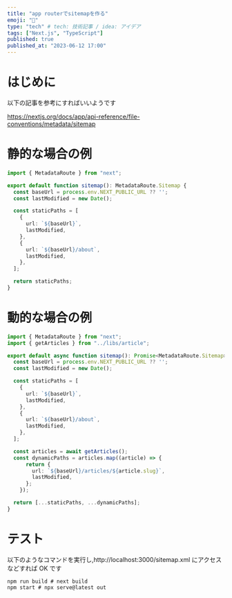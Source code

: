 ```yaml
---
title: "app routerでsitemapを作る"
emoji: "🤖"
type: "tech" # tech: 技術記事 / idea: アイデア
tags: ["Next.js", "TypeScript"]
published: true
published_at: "2023-06-12 17:00"
---
```


# はじめに

以下の記事を参考にすればいいようです

https://nextjs.org/docs/app/api-reference/file-conventions/metadata/sitemap

# 静的な場合の例

```ts:app/sitemap.ts
import { MetadataRoute } from "next";

export default function sitemap(): MetadataRoute.Sitemap {
  const baseUrl = process.env.NEXT_PUBLIC_URL ?? '';
  const lastModified = new Date();

  const staticPaths = [
    {
      url: `${baseUrl}`,
      lastModified,
    },
    {
      url: `${baseUrl}/about`,
      lastModified,
    },
  ];

  return staticPaths;
}

```

# 動的な場合の例

```ts:app/sitemap.ts
import { MetadataRoute } from "next";
import { getArticles } from "../libs/article";

export default async function sitemap(): Promise<MetadataRoute.Sitemap> {
  const baseUrl = process.env.NEXT_PUBLIC_URL ?? '';
  const lastModified = new Date();

  const staticPaths = [
    {
      url: `${baseUrl}`,
      lastModified,
    },
    {
      url: `${baseUrl}/about`,
      lastModified,
    },
  ];

  const articles = await getArticles();
  const dynamicPaths = articles.map((article) => {
      return {
        url: `${baseUrl}/articles/${article.slug}`,
        lastModified,
      };
    });

  return [...staticPaths, ...dynamicPaths];
}
```

# テスト

以下のようなコマンドを実行し,http://localhost:3000/sitemap.xml にアクセスなどすれば OK です

```bash:テスト
npm run build # next build
npm start # npx serve@latest out
```
